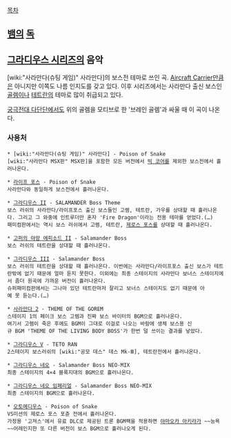 [[목차]]

== [[뱀]]의 [[독]] ==

== [[그라디우스 시리즈]]의 음악 ==
{{{#!html
<embed src="http://www.youtube.com/v/VrjCecgFq1c?fs=1&amp;hl=ko_KR" type="application/x-shockwave-flash" allowscriptaccess="always" allowfullscreen="true" width="480" height="385">
}}}

[wiki:"사라만다(슈팅 게임)" 사라만다]의 보스전 테마로 쓰인 곡. [[Aircraft Carrier]]만큼은 아니지만 이쪽도 나름 인지도를 갖고 있다.
이후 시리즈에서는 사라만다 출신 보스인 [[골렘]]이나 [[테트란]]의 테마로 많이 취급되고 있다.

[[궁극전대 다단단]]에서도 위의 골렘을 모티브로 한 '브레인 골렘'과 싸울 때 이 곡이 나온다.

=== 사용처 ===
 * [wiki:"사라만다(슈팅 게임)" 사라만다] - Poison of Snake
 [wiki:"사라만다 MSX판" MSX판]을 포함한 모든 버전에서 [[빅 코어]]를 제외한 보스전에서 흘러나온다.

 * [[라이프 포스]] - Poison of Snake
 사라만다와 동일하게 보스전에서 흘러나온다.

 * [[그라디우스 II]] - SALAMANDER Boss Theme
 보스 러쉬의 사라만다/라이프포스 출신 보스들인 고렘, 테트란, 가우를 상대할 때 흘러나온다. 그리고 그 와중에 인트루더만 혼자 'Fire Dragon'이라는 전용 테마를 얻었다.(…)
 패미컴판에서는 역시 보스 러쉬에서 고렘, 테트란, [[제로스 포스]]를 상대할 때 흘러나온다.

 * [[고퍼의 야망 에피소드 II]] - Salamander Boss
 보스 러쉬의 테트란을 상대할 때 흘러나온다.

 * [[그라디우스 III]] - Salamander Boss
 보스 러쉬의 테트란을 상대할 때 흘러나온다. 이번에는 사라만다/라이프포스 출신 보스가 테트란밖에 없기 때문에 얼마 듣지 못한다. 이외에는 최종 스테이지의 사라만다 보너스 스테이지에서 좀더 원곡에 가까운 버전이 흘러나온다.
 슈퍼패미컴판에서는 그나마 있던 테트란마저 잘리고 보너스 스테이지도 없기 때문에 아예 못 듣는다.(…)

 * [[사라만다 2]] - THEME OF THE GOREM
 스테이지 1의 페이크 보스 고렘과 진짜 보스 바이터의 BGM으로 흘러나온다.
 여기서 고렘이 죽은 후에도 BGM이 그대로 이걸로 나오는 바람에 생체 보스용 신규 BGM 'THEME OF THE LIVING BODY BOSS'가 한번 덜 쓰이는 결과를 낳았다.

 * [[그라디우스 V]] - TETO RAN
 2스테이지 보스러쉬의 [wiki:"공모 데스" 데스 Mk-Ⅲ], 테트란전에서 흘러나온다.

 * [[그라디우스 네오]] - Salamander Boss NEO-MIX
 최종 스테이지의 4×4 블록지대의 BGM으로 흘러나온다.

 * [[그라디우스 네오 임페리얼]] - Salamander Boss NEO-MIX
 최종 스테이지의 BGM으로 흘러나온다.

 * [[오토메디우스]] - Poison of Snake
 VS미션의 제로스 포스 포츈 전에서 흘러나온다.
 가정용 '고져스'에서 유료 DLC로 제공된 트론 BGM팩을 적용하면 [[야마오카 아키라]]가 ~~능욕~~어레인지한 또 다른 버전이 보스 BGM으로 흘러나오게 된다.
